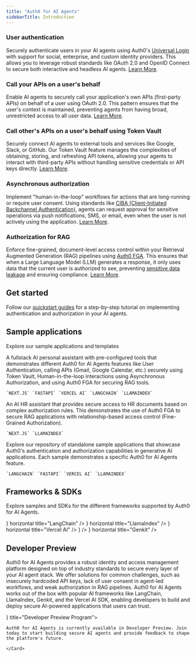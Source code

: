 ```yaml
---
title: "Auth0 for AI Agents"
sidebarTitle: Introduction
---
```


<Card
  title="Secure your AI Agents with robust user authentication, secure API access, human-in-the-loop controls, and fine-grained authorization for your data."
  icon="sparkles"
  iconType="solid"
  horizontal
/>

### User authentication

Securely authenticate users in your AI agents using Auth0's [Universal Login](https://auth0.com/docs/authenticate/login/auth0-universal-login) with support for social, enterprise, and custom identity providers. This allows you to leverage robust standards like OAuth 2.0 and OpenID Connect to secure both interactive and headless AI agents. [Learn More](./user-authentication).

### Call your APIs on a user's behalf

Enable AI agents to securely call your application's own APIs (first-party APIs) on behalf of a user using OAuth 2.0. This pattern ensures that the user's context is maintained, preventing agents from having broad, unrestricted access to all user data. [Learn More](./call-your-apis-on-users-behalf).

### Call other's APIs on a user's behalf using Token Vault

Securely connect AI agents to external tools and services like Google, Slack, or GitHub. Our Token Vault feature manages the complexities of obtaining, storing, and refreshing API tokens, allowing your agents to interact with third-party APIs without handling sensitive credentials or API keys directly. [Learn More](./token-vault).

### Asynchronous authorization

Implement "human-in-the-loop" workflows for actions that are long-running or require user consent. Using standards like [CIBA (Client-Initiated Backchannel Authentication)](https://auth0.com/docs/get-started/authentication-and-authorization-flow/client-initiated-backchannel-authentication-flow), agents can request approval for sensitive operations via push notifications, SMS, or email, even when the user is not actively using the application. [Learn More](./asynchronous-authorization).

### Authorization for RAG

Enforce fine-grained, document-level access control within your Retrieval Augmented Generation (RAG) pipelines using [Auth0 FGA](https://auth0.com/fine-grained-authorization). This ensures that when a Large Language Model (LLM) generates a response, it only uses data that the current user is authorized to see, preventing [sensitive data leakage](https://genai.owasp.org/llmrisk/llm022025-sensitive-information-disclosure/) and ensuring compliance. [Learn More](./authorization-for-rag).

## Get started

Follow our [quickstart guides](/get-started/overview) for a step-by-step tutorial on implementing authentication and authorization in your AI agents.

## Sample applications

Explore our sample applications and templates

<Columns cols={3}>
  <Card href="https://github.com/auth0-samples/auth0-assistant0" title="Assistant0" vertical>
    A fullstack AI personal assistant with pre-configured tools that
    demonstrates different Auth0 for AI Agents features like User Authentication,
    calling APIs (Gmail, Google Calendar, etc.) securely using Token Vault,
    Human-in-the-loop interactions using Asynchronous Authorization, and using
    Auth0 FGA for securing RAG tools.

    `NEXT.JS` `FASTAPI` `VERCEL AI` `LANGCHAIN` `LLAMAINDEX`

  </Card>
  <Card
    title="SmartHR Assistant"
    vertical
    href="https://github.com/auth0-samples/auth0-ai-smart-hr-assistant"
  >
    An AI HR assistant that provides secure access to HR documents based on
    complex authorization rules. This demonstrates the use of Auth0 FGA to
    secure RAG applications with relationship-based access control (Fine-Grained
    Authorization).

    `NEXT.JS` `LLAMAINDEX`
  </Card>
  <Card href="https://github.com/auth0-samples/auth0-ai-samples" title="AI Samples" vertical>
    Explore our repository of standalone sample applications that showcase
    Auth0's authentication and authorization capabilities in generative AI
    applications. Each sample demonstrates a specific Auth0 for AI Agents feature.

    `LANGCHAIN` `FASTAPI` `VERCEL AI` `LLAMAINDEX`

  </Card>
</Columns>

## Frameworks & SDKs

Explore samples and SDKs for the different frameworks supported by Auth0 for AI Agents.

<Columns cols={3}>
  <Card
    href="/sdks/javascript-sdk"
    icon="js"
    iconType="solid"
    horizontal
    title="JavaScript"
  />
  <Card
    href="/sdks/python-sdk"
    icon="python"
    iconType="solid"
    horizontal
    title="Python"
  />
  <Card
    href="/sdks/langchain-sdk"
    icon={
      <img
        src="https://mintlify-assets.b-cdn.net/auth0/langchain.svg"
        alt="LangChain"
      />
    }
    horizontal
    title="LangChain"
  />
  <Card
    href="/sdks/llamaindex-sdk"
    icon={
      <img
        src="https://mintlify-assets.b-cdn.net/auth0/llamadex.svg"
        alt="LlamaIndex"
      />
    }
    horizontal
    title="LlamaIndex"
  />
  <Card
    href="/sdks/vercel-ai-sdk"
    icon={
      <img
        src="https://mintlify-assets.b-cdn.net/auth0/vercel.svg"
        alt="Vercel AI"
      />
    }
    horizontal
    title="Vercel AI"
  />
  <Card
    href="/sdks/cloudflare-sdk"
    horizontal
    title="Cloudflare"
    icon={
      <img
        src="https://mintlify-assets.b-cdn.net/auth0/cloudflare.svg"
        alt="Cloudflare"
        height={48}
        width={48}
      />
    }
  />
  <Card
    href="/sdks/genkit-sdk"
    icon={
      <img
        src="https://mintlify-assets.b-cdn.net/auth0/genkit.svg"
        alt="Genkit"
      />
    }
    horizontal
    title="Genkit"
  />
</Columns>

## Developer Preview

Auth0 for AI Agents provides a robust identity and access management platform designed on top of industry standards to secure every layer of your AI agent stack. We offer solutions for common challenges, such as insecurely hardcoded API keys, lack of user consent in agent-led workflows, and weak authorization in RAG pipelines.
Auth0 for AI Agents works out of the box with popular AI frameworks like LangChain, LlamaIndex, Genkit, and the Vercel AI SDK, enabling developers to build and deploy secure AI-powered applications that users can trust.

<Columns cols={1}>
    <Card href="https://auth0.com/signup?onboard_app=genai" icon={<img src="https://mintlify-assets.b-cdn.net/auth0/bannerimage.png" alt="Developer Preview Program" />} title="Developer Preview Program">

    Auth0 for AI Agents is currently available in Developer Preview. Join today to start building secure AI agents and provide feedback to shape the platform's future.

    </Card>

</Columns>
